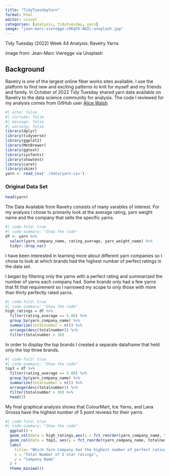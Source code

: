 ```yaml
---
title: "TidyTuesdayYarn"
format: html
editor: visual
categories: [analysis, tidytuesday, yarn]
image: "jean-marc-vieregge-cDKqFb-NOZc-unsplash.jpg"
---
```


Tidy Tuesday (2022) Week 44 Analysis: Ravelry Yarns


image from: Jean-Marc Vieregge via Unsplash

## Background 
Ravelry is one of the largest online fiber works sites available. I use the platform to find new and exciting patterns to knit for myself and my friends and family. In October of 2022 Tidy Tuesday shared yarn data available on Ravelry to the data science community for analysis. 
The code I reviewed for my analysis comes from GitHub user <a href="https://github.com/awalsh17/ravelry_yarns/blob/main/code/explore_yarn.R" target="_blank">Alice Walsh</a> 

```r
#| echo: false
#| include: false
#| message: false
#| warning: false
library(dplyr)
library(tidyverse)
library(ggplot2)
library(MetBrewer)
library(ggtext)
library(sysfonts)
library(showtext)
library(caret)
library(skimr)
yarn <- read_csv('./data/yarn.csv')
```
### Original Data Set 
```r
head(yarn)
```
The Data Available from Ravelry consists of many varables of interest. For my analysis I chose to primarily look at the average rating, yarn weight name and the company that sells the specific yarns. 

```r
#| code-fold: true
#| code-summary: "Show the code"
df <- yarn %>%
  select(yarn_company_name, rating_average, yarn_weight_name) %>%
  tidyr::drop_na()
```

I have been interested in learning more about different yarn companies so I chose to look at which brands had the highest number of perfect ratings in the data set.

I began by filtering only the yarns with a perfect rating and summarized the number of yarns each company had. Some brands only had a few yarns that fit that requirement so I narrowed my scope to only those with more than thirty perfectly rated yarns. 
```r
#| code-fold: true
#| code-summary: "Show the code"
high_ratings = df %>%
  filter(rating_average == 5.00) %>%
  group_by(yarn_company_name) %>%
  summarize(totalnumber = n()) %>%
  arrange(desc(totalnumber)) %>%
  filter(totalnumber > 30) 
```

In order to display the top brands I created a separate dataframe that held only the top three brands. 
```r
#| code-fold: true
#| code-summary: "Show the code"
top3 = df %>%
  filter(rating_average == 5.00) %>%
  group_by(yarn_company_name) %>%
  summarize(totalnumber = n()) %>%
  arrange(desc(totalnumber)) %>%
  filter(totalnumber > 30) %>%
  head(3)
```

My final graphical analysis shows that ColourMart, Ice Yarns, and Lana Grossa have the highest number of 5 point reviews for their yarns
```r
#| code-fold: true
#| code-summary: "Show the code"
  ggplot() +
  geom_col(data = high_ratings,aes(y = fct_reorder(yarn_company_name, totalnumber), x = totalnumber), fill = "grey") +
  geom_col(data = top3, aes(y = fct_reorder(yarn_company_name, totalnumber), x = totalnumber), fill = "darkred") +
  labs(
    title= "Which Yarn Company has the highest number of perfect ratings?",
    x = "Total Number of 5 star ratings",
    y = "Company Name"
  ) +
  theme_minimal()
```

